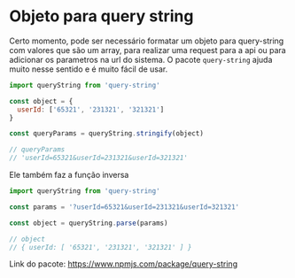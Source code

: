 
<Meta title='helpers/querySring' />

# Objeto para query string

Certo momento, pode ser necessário formatar um objeto para query-string com valores que são um array, para realizar uma request para a api ou para adicionar os parametros na url do sistema.
O pacote `query-string` ajuda muito nesse sentido e é muito fácil de usar.

```js
import queryString from 'query-string'

const object = {
  userId: ['65321', '231321', '321321']
}

const queryParams = queryString.stringify(object)

// queryParams
// 'userId=65321&userId=231321&userId=321321'
```

Ele também faz a função inversa

```js
import queryString from 'query-string'

const params = '?userId=65321&userId=231321&userId=321321'

const object = queryString.parse(params)

// object
// { userId: [ '65321', '231321', '321321' ] }
```

Link do pacote: https://www.npmjs.com/package/query-string
